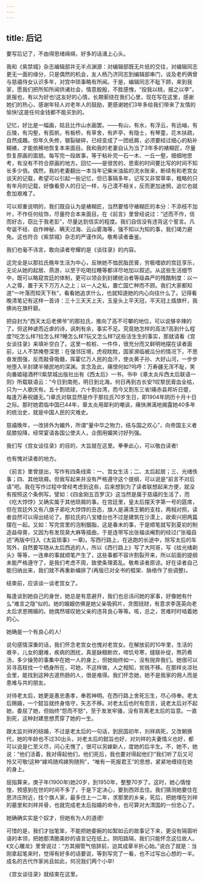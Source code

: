 ```yaml
---
---
---
```

title: 后记
---



要写后记了，不由得思绪绵绵，好多的话涌上心头。

我和《紫禁城》杂志编辑部并无半点渊源：对编辑部既无片纸的交往，对编辑同志更无一面的缘分，只是偶然的机会，友人杨乃济同志到编辑部串门，谈及老朽俩曾与慈禧侍女认识多年，对宫中琐事略有所闻。于是，编辑同志不耻下顾，来到我家，愿我们把所知所闻供诸社会，情意殷殷，不胜感愧，“投我以桃，报之以李”，匪报也，有以为好也!这友好的心情，长期萦绕在我们心里，现在写在这里，感谢她们的热心，感谢年轻人对老年人的鼓励，更感谢她们3年多给我们带来了友情的愉快!这是任何金钱都不能买到的。

记忆，好比是一幅画，姑且比作山水画罢。——有山，有水，有浮云，有远岫，有丘陵，有沟壑，有孤帆，有板桥，有草舍，有庐亭，有隐士，有琴童，花木扶疏，自然成趣。但年久失修，皲裂破碎，已经变成了一团纸屑，必须要经过细心的粘补糊裱，才能依稀地恢复本来面目。我和我的老妻自认为当了3年多的裱糊匠，尽量恢复原画的面貌。每写完一段故事，等于粘补完一石一木、一丘一壑，细细地思考，有没有不符合原画的地方。回忆——是很苦的，思索的时间要比写的时间不知长多少倍。偶然，我的老妻翻出一本当年记柴米油盐的流水账来，断续有和老宫女谈天的记载，希望可以引起一些记忆，但已事隔多年，记写又非常草率，粗略的只有年月的记载，好像看旁人的日记一样，与己漠不相关，反而更加迷惘，追忆也就愈加艰难了。

可以郑重说明的，我们既自认为是裱糊匠，当然要恪守裱糊匠的本分：不添枝不加叶，不作任何绘饰，尽量符合本来面目。在《前言》里曾经说过：“述而不作，信而好古，窃比于我老彭”，尽量达到信实的程度。我们自信没有违背这个誓言。凡夸诞不经、自作神秘、瞒天过海、云山雾海等，强不知以为知的事，我们竭力避免。这也符合《紫禁城》杂志的严谨作风。敬希读者垂鉴。

我们也毫不讳言，敢向读者夸耀的是《谈往录》的内容。

这完全是以那拉氏晚年生活为中心，反映她不恤民脂民膏，穷极嗜欲的宫廷享乐，无论从她的起居、燕游，以至于吃喝拉睡等都详尽地加以叙述。从这些生活细节中，既可以略窥宫廷的体制，更可以领会到封建统治者等级森严的残酷制度：以一人之尊，置于天下万万人之上；以一人之私，置亡国亡种而不顾。我们大家都知道“一叶落而知天下秋”，看看她追求什么，也就知道她的内心向往什么了。记得看晚清笔记有这样一首诗：三十三天天上天，玉皇头上平天冠，平天冠上插旗杆，我佛尚在旗杆巅。

把自封为“西天太后老佛爷”的那拉氏，推向了高不可攀的地位，可以说够辛辣的了。但这种谑而近虐的诗，讽刺有余，事实不足。究竟她怎样的高法?高到什么程度?吃怎么样?拉怎么样?睡怎么样?玩又怎么样?这些活生生的事实，那就请看《宫女谈往录》来填补空白了。这里一桩桩、一件件，很充分而又鲜明地摆在读者面前，让人不禁掩卷深思：在强邻压境，虎视眈眈，国家濒临被瓜分的情况下，不思奋发图强，反而敲骨吸髓，挥霍亿万人民的血汗，使炎黄子孙、大好山河，一步步地堕入半封建半殖民地的深渊。言念及此，痛恨何如?呜呼：万寿疆无浑不耻，笑向番姬碰酒杯!(紫禁城出版社出有《西太后》一书，书中《章太炎斥西太后联语一则》所载联语云：“今日到南苑，明日到北海，何日再到古长安?叹黎民膏血全枯，只为一人歌庆有。五十割琉球，六十割台湾，而今又割东三省!痛赤县邦圻日蹙，每逢万寿祝疆无。”)章氏对联显然是作于那拉氏70岁生日，即1904年阴历十月十日之际。那时她君临中国已44年，章太炎用犀利的嘲讽，痛快淋漓地揭露她40多年的统治史，就是中国人民的灾难史。

慈禧晚年，一改排外为媚外，所谓“量中华之物力，结与国之欢心”，向帝国主义者屈膝投降，经常宴请各国公使夫人，企图用媚笑讨好列强。

我们写《宫女谈往录》的目的，大旨就在这里。拳拳此心，可以敬白读者!

也有愧对读者的地方。

《前言》里曾提出，写作有四条线索：一、宫女生活；二、太后起居；三、光绪佚事；四、其他琐屑。但我写起来并没有严格遵守这个提纲，可以说是“前言不对后语”吧。我在写作过程中曾经考虑到这些，后来想到为了读者联想起来方便，就没有按照这个条例写。譬如：《四金刚五百罗汉》这当然是属于慈禧的生活了，而《吃大饽饽》又确实属于其他琐屑的事。在宫廷里，皇太后摆天字第一号的筵席，但在宫廷外又有八旗子弟吃大饽饽的丑态，旗人是满清王朝的支柱，两相对照，读者自然可以得出结论了。那拉氏的八宝楼台也不过是建筑在沙漠上，故索兴把两篇摆在一起。又如：写完宫里的泡制胭脂，这是春末的事，于是顺笔就写到夏初的制造益母膏，又因为有发现臭大麻等插曲，于是连带写出张福谈阉割的经过(“张福自述”再版中归入《太监琐事》一章)。写西行路上，在逃跑的长途中，除写太后的车驾外，自然要写随从太后西逃的人，所以《西行路上》写了大阿哥，写《给光绪剃头》等等，一连串的事就顺笔产生了，这些事都不容许割裂开来，所以前面的提纲未能严格遵守了，是我们考虑不周，致使条理紊乱。敬希读者原谅。好在读者自己能归纳出来，我们就不再重新编排了(再版已对全书的框架、脉络作了些调整)。

结束前，应该谈一谈老宫女了。

每逢谈到她自己的身世，她总是有意避开，我们也忌讳问她的家事，好像她有什么“难言之隐”似的。她的婚姻仿佛是她父亲吸鸦片，贪图钱财，有意求李莲英向老太后求恩赐婚的。她偶然嗟叹她父亲的违背良心等等。咳，总之，苦难时时啮着她的心。

她确是一个有良心的人!

说句感情深重的话，我们怀念老宫女也愧对老宫女。在解放前的10年里，生活的艰辛，儿女的磨难，疾病的困扰，真是缺粮断炊，啼饥号寒，缝联补绽，熬药煮汤，多少操劳的事集中在她一人的身上，但她始终如一，没有抛弃我们。她很可以另寻高枝找一个栖身所在，可她，不这样做，人之相知，贫贱不移。在那样炎凉社会里，能找到这种古道热肠的人，很是难得。我们怀念她，她不是我家的佣人而是患难与共的朋友。

对待老太后，她更是愚忠愚孝，奉若神明。在西行路上舍死忘生，尽心侍奉。老太后赐婚，一个懿旨就终身恪守，矢志不移。对老太后也时有怨言，说老太后对不起她，委屈了她，但始终“怨而不怒”，至于发发牢骚，没有背离老太后的旨意。一直到死，这种封建思想贯穿了她的一生。

跟太监刘祥的结婚，不过是老太后的一句话，到民国初年，刘祥病死，又改朝换代，她的年龄也不过30出头，对老太后的懿旨也好，对刘祥的夫妻情义也好，都可以说是仁至义尽，问心无愧了，很可以另嫁新人，度她的后半生。不，她不，她说：“他们活着，我对得起他们，他们死后，我也要对得起他们!”我们听了后又可怜又可敬!这种“嫁鸡随鸡嫁狗随狗”，“唯有一死报君王”的思想，紧紧地缠绕在她的身上。

屈指算来，庚子年(1900年)她20岁，到1950年，整整70岁了。这时，她心情惶惶，预感到在世的时间不多了，于是下定决心，要到西郊去住。我们猜测她要住在恩济庄附近，找个旗人家，最多住上一二年，求那里的乡亲，死后，把她埋在刘祥的墓里和刘祥并骨，也就完成老太后指婚的命令，也可算对大清国的一份忠心了。

她确确实实是个奴才，但她有为人的道德!

可惜的是，我们才拙笔笨，不能把她委婉的如絮如云的故事记下来，更没有隔窗听语的本领，把她那清脆美妙的语言记在纸上。阴阳路隔，我们只能怀念这位故人。《文心雕龙》里曾说过：“方其搦管气倍辞前，迨其成章半折心始。”说白了就是：当刚拿起笔来时，觉得有好多的话要说，等到写完了一看，也不过写出心想的一半。成名的古代作家尚且如此，何况我们两个小卒!

《宫女谈往录》就结束在这里。